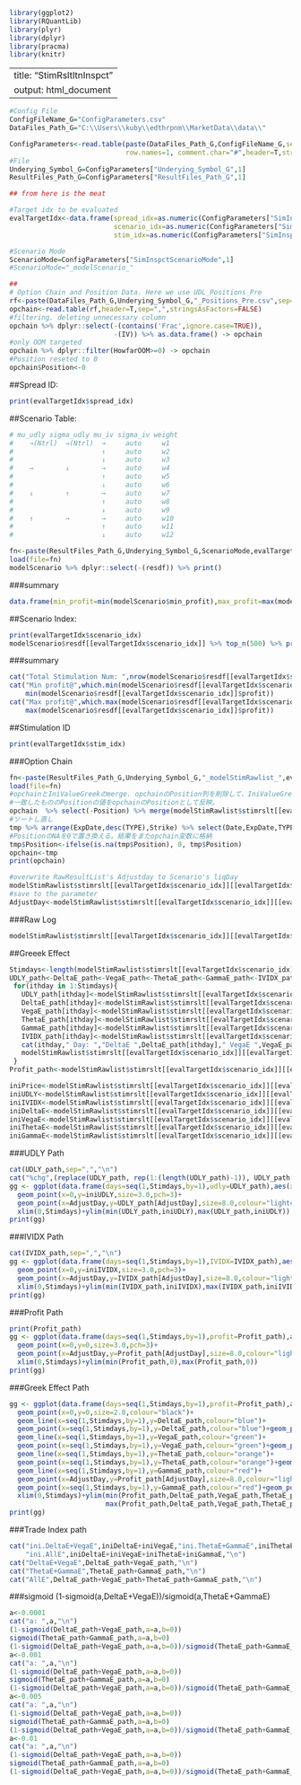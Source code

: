 ```r
library(ggplot2)
library(RQuantLib)
library(plyr)
library(dplyr)
library(pracma)
library(knitr)
```
---
title: "StimRsltltnInspct"
output: html_document
---
```r
#Config File
ConfigFileName_G="ConfigParameters.csv"
DataFiles_Path_G="C:\\Users\\kuby\\edthrpnm\\MarketData\\data\\"

ConfigParameters<-read.table(paste(DataFiles_Path_G,ConfigFileName_G,sep=""),
                             row.names=1, comment.char="#",header=T,stringsAsFactors=F,sep=",")
#File
Underying_Symbol_G=ConfigParameters["Underying_Symbol_G",1]
ResultFiles_Path_G=ConfigParameters["ResultFiles_Path_G",1]

## from here is the meat

#Target idx to be evaluated
evalTargetIdx<-data.frame(spread_idx=as.numeric(ConfigParameters["SimInspct.Spread",1]),
                          scenario_idx=as.numeric(ConfigParameters["SimInspct.Scenario",1]),
                          stim_idx=as.numeric(ConfigParameters["SimInspct.SimID",1]))

#Scenario Mode
ScenarioMode=ConfigParameters["SimInspctScenarioMode",1]
#ScenarioMode="_modelScenario_"

##
# Option Chain and Position Data. Here we use UDL_Positions_Pre
rf<-paste(DataFiles_Path_G,Underying_Symbol_G,"_Positions_Pre.csv",sep="")
opchain<-read.table(rf,header=T,sep=",",stringsAsFactors=FALSE)
#filtering. deleting unnecessary column
opchain %>% dplyr::select(-(contains('Frac',ignore.case=TRUE)),
                          -(IV)) %>% as.data.frame() -> opchain
#only OOM targeted
opchain %>% dplyr::filter(HowfarOOM>=0) -> opchain
#Position reseted to 0
opchain$Position<-0
```
##Spread ID: 
```r
print(evalTargetIdx$spread_idx)
```
##Scenario Table:
```r
# mu_udly sigma_udly mu_iv sigma_iv weight
#    →(Ntrl)  →(Ntrl)  →     auto     w1
#                      ↑     auto     w2
#                      ↓     auto     w3
#    →        ↓        →     auto     w4
#                      ↑     auto     w5
#                      ↓     auto     w6
#    ↓        ↑        →     auto     w7
#                      ↑     auto     w8
#                      ↓     auto     w9
#    ↑        →        →     auto     w10
#                      ↑     auto     w11
#                      ↓     auto     w12

```

```r
fn<-paste(ResultFiles_Path_G,Underying_Symbol_G,ScenarioMode,evalTargetIdx$spread_idx,sep="")
load(file=fn)
modelScenario %>% dplyr::select(-(resdf)) %>% print()
```
###summary
```r
data.frame(min_profit=min(modelScenario$min_profit),max_profit=max(modelScenario$max_profit),expected_profit=sum(modelScenario$weight*modelScenario$mean_profit)) %>% print()
```
##Scenario Index:
```r
print(evalTargetIdx$scenario_idx)
modelScenario$resdf[[evalTargetIdx$scenario_idx]] %>% top_n(500) %>% print()
```
###summary
```r
cat("Total Stimulation Num: ",nrow(modelScenario$resdf[[evalTargetIdx$scenario_idx]]))
cat("Min profit@",which.min(modelScenario$resdf[[evalTargetIdx$scenario_idx]]$profit),"th: ",
    min(modelScenario$resdf[[evalTargetIdx$scenario_idx]]$profit))
cat("Max profit@",which.max(modelScenario$resdf[[evalTargetIdx$scenario_idx]]$profit),"th: ",
    max(modelScenario$resdf[[evalTargetIdx$scenario_idx]]$profit))
```
##Stimulation ID 
```r
print(evalTargetIdx$stim_idx)
```
###Option Chain
```r
fn<-paste(ResultFiles_Path_G,Underying_Symbol_G,"_modelStimRawlist_",evalTargetIdx$spread_idx,sep="")
load(file=fn)
#opchainとIniValueGreekのmerge. opchainのPosition列を削除して、IniValueGreekのkey列(Date,ExpDate,TYPE,Strike,ContactName)
#一致したもののPositionの値をopchainのPositionとして反映。
opchain  %>% select(-Position) %>% merge(modelStimRawlist$stimrslt[[evalTargetIdx$scenario_idx]][[evalTargetIdx$stim_idx]]$IniValueGreek %>% select(Date,ExpDate,TYPE,Strike,ContactName,Position),all=T) -> tmp
#ソートし直し
tmp %>% arrange(ExpDate,desc(TYPE),Strike) %>% select(Date,ExpDate,TYPE,Strike,ContactName,Position,UDLY) -> tmp
#PositionのNAを0で置き換える。結果をまたopchain変数に格納
tmp$Position<-ifelse(is.na(tmp$Position), 0, tmp$Position)
opchain<-tmp
print(opchain)

#overwrite RawResultList's Adjustday to Scenario's liqDay 
modelStimRawlist$stimrslt[[evalTargetIdx$scenario_idx]][[evalTargetIdx$stim_idx]]$AdjustDay<-modelScenario$resdf[[evalTargetIdx$scenario_idx]]$liqDay[evalTargetIdx$stim_idx]
#save to the parameter
AdjustDay<-modelStimRawlist$stimrslt[[evalTargetIdx$scenario_idx]][[evalTargetIdx$stim_idx]]$AdjustDay

```
###Raw Log
```r
modelStimRawlist$stimrslt[[evalTargetIdx$scenario_idx]][[evalTargetIdx$stim_idx]]
```
##Greeek Effect
```r
Stimdays<-length(modelStimRawlist$stimrslt[[evalTargetIdx$scenario_idx]][[evalTargetIdx$stim_idx]]$EvalScore)
UDLY_path<-DeltaE_path<-VegaE_path<-ThetaE_path<-GammaE_path<-IVIDX_path<-rep(NA, times=Stimdays)
 for(ithday in 1:Stimdays){
   UDLY_path[ithday]<-modelStimRawlist$stimrslt[[evalTargetIdx$scenario_idx]][[evalTargetIdx$stim_idx]]$EvalScore[[ithday]]$UDLY
   DeltaE_path[ithday]<-modelStimRawlist$stimrslt[[evalTargetIdx$scenario_idx]][[evalTargetIdx$stim_idx]]$EvalScore[[ithday]]$DeltaEffect
   VegaE_path[ithday]<-modelStimRawlist$stimrslt[[evalTargetIdx$scenario_idx]][[evalTargetIdx$stim_idx]]$EvalScore[[ithday]]$VegaEffect
   ThetaE_path[ithday]<-modelStimRawlist$stimrslt[[evalTargetIdx$scenario_idx]][[evalTargetIdx$stim_idx]]$EvalScore[[ithday]]$ThetaEffect
   GammaE_path[ithday]<-modelStimRawlist$stimrslt[[evalTargetIdx$scenario_idx]][[evalTargetIdx$stim_idx]]$EvalScore[[ithday]]$GammaEffect
   IVIDX_path[ithday]<-modelStimRawlist$stimrslt[[evalTargetIdx$scenario_idx]][[evalTargetIdx$stim_idx]]$ValueGreek[[ithday]]$IVIDX[1]
   cat(ithday," Day: ","DeltaE ",DeltaE_path[ithday]," VegaE ",VegaE_path[ithday]," ThetaE ",ThetaE_path[ithday]," GammaE ",GammaE_path[ithday],"\n")
   modelStimRawlist$stimrslt[[evalTargetIdx$scenario_idx]][[evalTargetIdx$stim_idx]]$Profit
 }
Profit_path<-modelStimRawlist$stimrslt[[evalTargetIdx$scenario_idx]][[evalTargetIdx$stim_idx]]$Profit

```

```r
iniPrice<-modelStimRawlist$stimrslt[[evalTargetIdx$scenario_idx]][[evalTargetIdx$stim_idx]]$IniEvalScore$Price
iniUDLY<-modelStimRawlist$stimrslt[[evalTargetIdx$scenario_idx]][[evalTargetIdx$stim_idx]]$IniEvalScore$UDLY
iniIVIDX<-modelStimRawlist$stimrslt[[evalTargetIdx$scenario_idx]][[evalTargetIdx$stim_idx]]$IniValueGreek$IVIDX[[1]]
iniDeltaE<-modelStimRawlist$stimrslt[[evalTargetIdx$scenario_idx]][[evalTargetIdx$stim_idx]]$IniEvalScore$DeltaEffect
iniVegaE<-modelStimRawlist$stimrslt[[evalTargetIdx$scenario_idx]][[evalTargetIdx$stim_idx]]$IniEvalScore$VegaEffect
iniThetaE<-modelStimRawlist$stimrslt[[evalTargetIdx$scenario_idx]][[evalTargetIdx$stim_idx]]$IniEvalScore$ThetaEffect
iniGammaE<-modelStimRawlist$stimrslt[[evalTargetIdx$scenario_idx]][[evalTargetIdx$stim_idx]]$IniEvalScore$GammaEffect
```

###UDLY Path
```r
cat(UDLY_path,sep=",","\n")
cat("%chg",(replace(UDLY_path, rep(1:(length(UDLY_path)-1)), UDLY_path[2:length(UDLY_path)])/UDLY_path-1)[-length(UDLY_path)]*100,sep=",","\n")
gg <- ggplot(data.frame(days=seq(1,Stimdays,by=1),udly=UDLY_path),aes(x=days,y=udly))+geom_point()+geom_line()+
  geom_point(x=0,y=iniUDLY,size=3.0,pch=3)+
  geom_point(x=AdjustDay,y=UDLY_path[AdjustDay],size=8.0,colour="lightcoral",pch=1)+
  xlim(0,Stimdays)+ylim(min(UDLY_path,iniUDLY),max(UDLY_path,iniUDLY))
print(gg)
```

###IVIDX Path
```r
cat(IVIDX_path,sep=",","\n")
gg <- ggplot(data.frame(days=seq(1,Stimdays,by=1),IVIDX=IVIDX_path),aes(x=days,y=IVIDX))+geom_point()+geom_line()+
  geom_point(x=0,y=iniIVIDX,size=3.0,pch=3)+
  geom_point(x=AdjustDay,y=IVIDX_path[AdjustDay],size=8.0,colour="lightcoral",pch=1)+
  xlim(0,Stimdays)+ylim(min(IVIDX_path,iniIVIDX),max(IVIDX_path,iniIVIDX))
print(gg)
```

###Profit Path
```r
print(Profit_path)
gg <- ggplot(data.frame(days=seq(1,Stimdays,by=1),profit=Profit_path),aes(x=days,y=profit),linetype=lt)+geom_point()+geom_line()+
  geom_point(x=0,y=0,size=3.0,pch=3)+
  geom_point(x=AdjustDay,y=Profit_path[AdjustDay],size=8.0,colour="lightcoral",pch=1)+
  xlim(0,Stimdays)+ylim(min(Profit_path,0),max(Profit_path,0))
print(gg)
```

###Greek Effect Path

```r
gg <- ggplot(data.frame(days=seq(1,Stimdays,by=1),profit=Profit_path),aes(x=days,y=profit))+geom_point()+geom_line()+
  geom_point(x=0,y=0,size=2.0,colour="black")+
  geom_line(x=seq(1,Stimdays,by=1),y=DeltaE_path,colour="blue")+
  geom_point(x=seq(1,Stimdays,by=1),y=DeltaE_path,colour="blue")+geom_point(x=0,y=iniDeltaE,size=3.0,colour="blue",pch=3)+
  geom_line(x=seq(1,Stimdays,by=1),y=VegaE_path,colour="green")+
  geom_point(x=seq(1,Stimdays,by=1),y=VegaE_path,colour="green")+geom_point(x=0,y=iniVegaE,size=3.0,colour="green",pch=3)+
  geom_line(x=seq(1,Stimdays,by=1),y=ThetaE_path,colour="orange")+
  geom_point(x=seq(1,Stimdays,by=1),y=ThetaE_path,colour="orange")+geom_point(x=0,y=iniThetaE,size=3.0,colour="orange",pch=3)+
  geom_line(x=seq(1,Stimdays,by=1),y=GammaE_path,colour="red")+
  geom_point(x=AdjustDay,y=Profit_path[AdjustDay],size=8.0,colour="lightcoral",pch=1)+
  geom_point(x=seq(1,Stimdays,by=1),y=GammaE_path,colour="red")+geom_point(x=0,y=iniGammaE,size=3.0,colour="red",pch=3)+
  xlim(0,Stimdays)+ylim(min(Profit_path,DeltaE_path,VegaE_path,ThetaE_path,GammaE_path,iniDeltaE,iniVegaE,iniThetaE,iniGammaE,0),
                        max(Profit_path,DeltaE_path,VegaE_path,ThetaE_path,GammaE_path,iniDeltaE,iniVegaE,iniThetaE,iniGammaE,0))
print(gg)
```

###Trade Index path
```r
cat("ini.DeltaE+VegaE",iniDeltaE+iniVegaE,"ini.ThetaE+GammaE",iniThetaE+iniGammaE,
    "ini.AllE",iniDeltaE+iniVegaE+iniThetaE+iniGammaE,"\n")
cat("DeltaE+VegaE",DeltaE_path+VegaE_path,"\n")
cat("ThetaE+GammaE",ThetaE_path+GammaE_path,"\n")
cat("AllE",DeltaE_path+VegaE_path+ThetaE_path+GammaE_path,"\n")
```
###sigmoid (1-sigmoid(a,DeltaE+VegaE))/sigmoid(a,ThetaE+GammaE)
```r
a<-0.0001
cat("a: ",a,"\n")
(1-sigmoid(DeltaE_path+VegaE_path,a=a,b=0))
sigmoid(ThetaE_path+GammaE_path,a=a,b=0)
(1-sigmoid(DeltaE_path+VegaE_path,a=a,b=0))/sigmoid(ThetaE_path+GammaE_path,a=a,b=0)
a<-0.001
cat("a: ",a,"\n")
(1-sigmoid(DeltaE_path+VegaE_path,a=a,b=0))
sigmoid(ThetaE_path+GammaE_path,a=a,b=0)
(1-sigmoid(DeltaE_path+VegaE_path,a=a,b=0))/sigmoid(ThetaE_path+GammaE_path,a=a,b=0)
a<-0.005
cat("a: ",a,"\n")
(1-sigmoid(DeltaE_path+VegaE_path,a=a,b=0))
sigmoid(ThetaE_path+GammaE_path,a=a,b=0)
(1-sigmoid(DeltaE_path+VegaE_path,a=a,b=0))/sigmoid(ThetaE_path+GammaE_path,a=a,b=0)
a<-0.01
cat("a: ",a,"\n")
(1-sigmoid(DeltaE_path+VegaE_path,a=a,b=0))
sigmoid(ThetaE_path+GammaE_path,a=a,b=0)
(1-sigmoid(DeltaE_path+VegaE_path,a=a,b=0))/sigmoid(ThetaE_path+GammaE_path,a=a,b=0)

```

